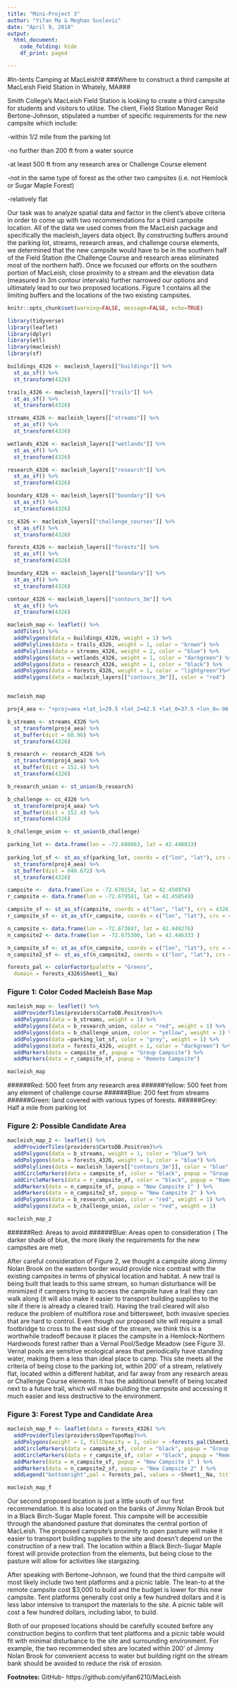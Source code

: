 ```yaml
---
title: "Mini-Project 3"
author: "Yifan Ma & Meghan Suslovic"
date: "April 9, 2018"
output: 
  html_document:
    code_folding: hide
    df_print: paged 

---
```


#In-tents Camping at MacLeish!#
###Where to construct a third campsite at MacLeish Field Station in Whately, MA###


Smith College's MacLeish Field Station is looking to create a third campsite for students and visitors to utilize. The client, Field Station Manager Reid Bertone-Johnson, stipulated a number of specific requirements for the new campsite which include:

-within 1/2 mile from the parking lot

-no further than 200 ft from a water source

-at least 500 ft from any research area or Challenge Course element

-not in the same type of forest as the other two campsites (i.e. not Hemlock or Sugar Maple Forest)

-relatively flat

Our task was to analyze spatial data and factor in the client's above criteria in order to come up with two recommendations for a third campsite location. All of the data we used comes from the MacLeish package and specifically the macleish_layers data object. By constructing buffers around the parking lot, streams, research areas, and challenge course elements, we determined that the new campsite would have to be in the southern half of the Field Station (the Challenge Course and research areas eliminated most of the northern half). Once we focused our efforts on the southern portion of MacLeish, close proximity to a stream and the elevation data (measured in 3m contour intervals) further narrowed our options and ultimately lead to our two proposed locations. Figure 1 contains all the limiting buffers and the locations of the two existing campsites.  


```r
knitr::opts_chunk$set(warning=FALSE, message=FALSE, echo=TRUE)
```

```r
library(tidyverse)
library(leaflet)
library(dplyr)
library(etl)
library(macleish)
library(sf)
```

```r
buildings_4326 <- macleish_layers[["buildings"]] %>%
  st_as_sf() %>%
  st_transform(4326)

trails_4326 <- macleish_layers[["trails"]] %>%
  st_as_sf() %>%
  st_transform(4326)

streams_4326 <- macleish_layers[["streams"]] %>%
  st_as_sf() %>%
  st_transform(4326)

wetlands_4326 <- macleish_layers[["wetlands"]] %>%
  st_as_sf() %>%
  st_transform(4326)

research_4326 <- macleish_layers[["research"]] %>%
  st_as_sf() %>%
  st_transform(4326)

boundary_4326 <- macleish_layers[["boundary"]] %>%
  st_as_sf() %>%
  st_transform(4326)

cc_4326 <- macleish_layers[["challenge_courses"]] %>%
  st_as_sf() %>%
  st_transform(4326)

forests_4326 <- macleish_layers[["forests"]] %>%
  st_as_sf() %>%
  st_transform(4326)

boundary_4326 <- macleish_layers[["boundary"]] %>%
  st_as_sf() %>%
  st_transform(4326)

contour_4326 <- macleish_layers[["contours_3m"]] %>%
  st_as_sf() %>%
  st_transform(4326)


```



```r
macleish_map <- leaflet() %>%
  addTiles() %>%
  addPolygons(data = buildings_4326, weight = 1) %>%
  addPolylines(data = trails_4326, weight = 1, color = "brown") %>%
  addPolylines(data = streams_4326, weight = 2, color = "blue") %>%
  addPolygons(data = wetlands_4326, weight = 1, color = "darkgreen") %>%
  addPolygons(data = research_4326, weight = 1, color = "black") %>%
  addPolygons(data = forests_4326, weight = 1, color = "lightgreen")%>%
  addPolygons(data = macleish_layers[["contours_3m"]], color = "red") 


macleish_map  

```

```r
proj4_aea <- "+proj=aea +lat_1=29.5 +lat_2=42.5 +lat_0=37.5 +lon_0=-96 +x_0=0 +y_0=0 +ellps=GRS80 +datum=NAD83 +units=m +no_defs"

b_streams <- streams_4326 %>%
  st_transform(proj4_aea) %>%
  st_buffer(dist = 60.96) %>%
  st_transform(4326) 
```

```r
b_research <- research_4326 %>%
  st_transform(proj4_aea) %>%
  st_buffer(dist = 152.4) %>%
  st_transform(4326)

b_research_union <- st_union(b_research)
```

```r
b_challenge <- cc_4326 %>%
  st_transform(proj4_aea) %>%
  st_buffer(dist = 152.4) %>%
  st_transform(4326)

b_challenge_union <- st_union(b_challenge)
```

```r
parking_lot <- data.frame(lon = -72.680663, lat = 42.448013) 
  
parking_lot_sf <- st_as_sf(parking_lot, coords = c("lon", "lat"), crs = 4326) %>%
  st_transform(proj4_aea) %>%
  st_buffer(dist = 840.672) %>%
  st_transform(4326)

campsite <-  data.frame(lon = -72.678154, lat = 42.450976)
r_campsite <- data.frame(lon = -72.679581, lat = 42.458549)

campsite_sf <- st_as_sf(campsite, coords = c("lon", "lat"), crs = 4326)
r_campsite_sf <- st_as_sf(r_campsite, coords = c("lon", "lat"), crs = 4326)

n_campsite <- data.frame(lon = -72.673847, lat = 42.449276)
n_campsite2 <- data.frame(lon = -72.675300, lat = 42.446333 )

n_campsite_sf <- st_as_sf(n_campsite, coords = c("lon", "lat"), crs = 4326)
n_campsite2_sf <- st_as_sf(n_campsite2, coords = c("lon", "lat"), crs = 4326)

```

```r
forests_pal <- colorFactor(palette = "Greens",
  domain = forests_4326$Sheet1__Na)
```

### Figure 1: Color Coded Macleish Base Map
```r
macleish_map <- leaflet() %>%
  addProviderTiles(providers$CartoDB.Positron)%>%
  addPolygons(data = b_streams, weight = 1) %>%
  addPolygons(data = b_research_union, color = "red", weight = 1) %>%
  addPolygons(data = b_challenge_union, color = "yellow", weight = 1) %>%
  addPolygons(data =parking_lot_sf, color = "grey", weight = 1) %>%
  addPolygons(data = forests_4326, weight = 1, color = "darkgreen") %>%
  addMarkers(data = campsite_sf, popup = "Group Campsite") %>%
  addMarkers(data = r_campsite_sf, popup = "Remote Campsite")

macleish_map
```

######Red: 500 feet from any research area
######Yellow: 500 feet from any element of challenge course 
######Blue: 200 feet from streams 
######Green: land covered with various types of forests.
######Grey: Half a mile from parking lot




### Figure 2: Possible Candidate Area
```r
macleish_map_2 <- leaflet() %>%
  addProviderTiles(providers$CartoDB.Positron)%>%
  addPolygons(data = b_streams, weight = 1, color = "blue") %>%
  addPolygons(data = forests_4326, weight = 1, color = "blue") %>%
  addPolylines(data = macleish_layers[["contours_3m"]], color = "blue", weight = 0.5) %>%
  addCircleMarkers(data = campsite_sf, color = "black", popup = "Group Campsite") %>%
  addCircleMarkers(data = r_campsite_sf, color = "black", popup = "Remote Campsite") %>%
  addMarkers(data = n_campsite_sf, popup = "New Campsite 1" ) %>%
  addMarkers(data = n_campsite2_sf, popup = "New Campsite 2" ) %>%
  addPolygons(data = b_research_union, color = "red", weight = 1) %>%
  addPolygons(data = b_challenge_union, color = "red", weight = 1) 

macleish_map_2
```

######Red: Areas to avoid
######Blue: Areas open to consideration ( The darker shade of blue, the more likely the requirements for the new campsites are met)

After careful consideration of Figure 2, we thought a campsite along Jimmy Nolan Brook on the eastern border would provide nice contrast with the existing campsites in terms of physical location and habitat. A new trail is being built that leads to this same stream, so human disturbance will be minimized if campers trying to access the campsite have a trail they can walk along (it will also make it easier to transport building supplies to the site if there is already a cleared trail). Having the trail cleared will also reduce the problem of multiflora rose and bittersweet, both invasive species that are hard to control. Even though our proposed site will require a small footbridge to cross to the east side of the stream, we think this is a worthwhile tradeoff because it places the campsite in a Hemlock-Northern Hardwoods forest rather than a Vernal Pool/Sedge Meadow (see Figure 3). Vernal pools are sensitive ecological areas that periodically have standing water, making them a less than ideal place to camp. This site meets all the criteria of being close to the parking lot, within 200’ of a stream, relatively flat, located within a different habitat, and far away from any research areas or Challenge Course elements. It has the additional benefit of being located next to a future trail, which will make building the campsite and accessing it much easier and less destructive to the environment.


### Figure 3: Forest Type and Candidate Area
```r
macleish_map_f <- leaflet(data = forests_4326) %>%
  addProviderTiles(providers$OpenTopoMap)%>%
  addPolygons(weight = 1, fillOpacity = 1, color = ~forests_pal(Sheet1__Na)) %>%
  addCircleMarkers(data = campsite_sf, color = "black", popup = "Group Campsite") %>%
  addCircleMarkers(data = r_campsite_sf, color = "black", popup = "Remote Campsite" ) %>%
  addMarkers(data = n_campsite_sf, popup = "New Campsite 1" ) %>%
  addMarkers(data = n_campsite2_sf, popup = "New Campsite 2" ) %>%
  addLegend("bottomright",pal = forests_pal, values = ~Sheet1__Na, title = "Forest Type", opacity = 1  )

macleish_map_f
```


Our second proposed location is just a little south of our first recommendation. It is also located on the banks of Jimmy Nolan Brook but in a Black Birch-Sugar Maple forest. This campsite will be accessible through the abandoned pasture that dominates the central portion of MacLeish. The proposed campsite’s proximity to open pasture will make it easier to transport building supplies to the site and doesn’t depend on the construction of a new trail. The location within a Black Birch-Sugar Maple forest will provide protection from the elements, but being close to the pasture will allow for activities like stargazing.

After speaking with Bertone-Johnson, we found that the third campsite will most likely include two tent platforms and a picnic table. The lean-to at the remote campsite cost $3,000 to build and the budget is lower for this new campsite. Tent platforms generally cost only a few hundred dollars and it is less labor intensive to transport the materials to the site. A picnic table will cost a few hundred dollars, including labor, to build. 

Both of our proposed locations should be carefully scouted before any construction begins to confirm that tent platforms and a picnic table would fit with minimal disturbance to the site and surrounding environment. For example, the two recommended sites are located within 200’ of Jimmy Nolan Brook for convenient access to water but building right on the stream bank should be avoided to reduce the risk of erosion. 

**Footnotes:**
GitHub- https://github.com/yifan6210/MacLeish

